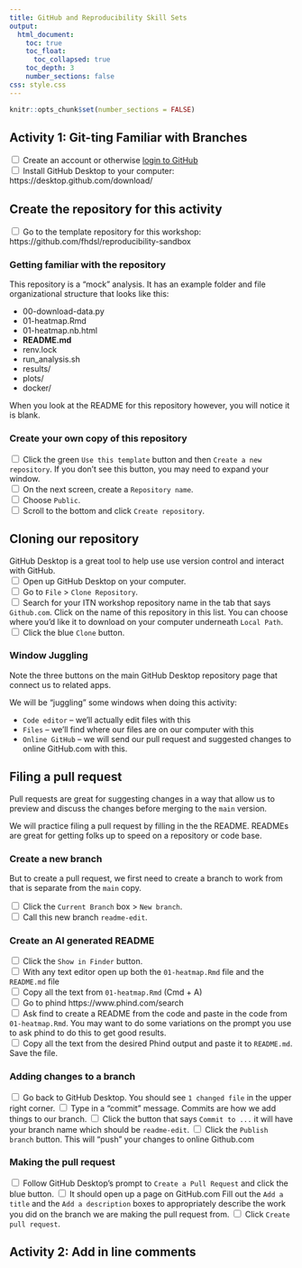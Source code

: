 ```yaml
---
title: GitHub and Reproducibility Skill Sets
output:
  html_document:
    toc: true
    toc_float:
      toc_collapsed: true
    toc_depth: 3
    number_sections: false
css: style.css
---
```

```r
knitr::opts_chunk$set(number_sections = FALSE)
```
## Activity 1: Git-ting Familiar with Branches

<input type="checkbox"> Create an account or otherwise [login to GitHub](https://github.com)   
<input type="checkbox"> Install GitHub Desktop to your computer: https://desktop.github.com/download/  

## Create the repository for this activity

<input type="checkbox"> Go to the template repository for this workshop: https://github.com/fhdsl/reproducibility-sandbox

### Getting familiar with the repository

This repository is a "mock" analysis. It has an example folder and file organizational structure that looks like this:

- 00-download-data.py
- 01-heatmap.Rmd
- 01-heatmap.nb.html
- **README.md**
- renv.lock
- run_analysis.sh
- results/
- plots/
- docker/

When you look at the README for this repository however, you will notice it is blank.

### Create your own copy of this repository

<input type="checkbox"> Click the green `Use this template` button and then `Create a new repository`. If you don't see this button, you may need to expand your window.  
<input type="checkbox"> On the next screen, create a `Repository name`.   
<input type="checkbox"> Choose `Public`.  
<input type="checkbox"> Scroll to the bottom and click `Create repository`.  

## Cloning our repository

GitHub Desktop is a great tool to help use use version control and interact with GitHub.  
<input type="checkbox"> Open up GitHub Desktop on your computer.  
<input type="checkbox"> Go to `File` > `Clone Repository`.  
<input type="checkbox"> Search for your ITN workshop repository name in the tab that says `Github.com`. Click on the name of this repository in this list. You can choose where you'd like it to download on your computer underneath `Local Path`.  
<input type="checkbox"> Click the blue `Clone` button.  

### Window Juggling

Note the three buttons on the main GitHub Desktop repository page that connect us to related apps.

We will be "juggling" some windows when doing this activity:

- `Code editor` -- we'll actually edit files with this
- `Files` -- we'll find where our files are on our computer with this
- `Online GitHub` -- we will send our pull request and suggested changes to online GitHub.com with this.

## Filing a pull request

Pull requests are great for suggesting changes in a way that allow us to preview and discuss the changes before merging to the `main` version.

We will practice filing a pull request by filling in the the README. READMEs are great for getting folks up to speed on a repository or code base.

### Create a new branch

But to create a pull request, we first need to create a branch to work from that is separate from the `main` copy.

<input type="checkbox"> Click the `Current Branch` box > `New branch`.  
<input type="checkbox"> Call this new branch `readme-edit`.  

### Create an AI generated README

<input type="checkbox"> Click the `Show in Finder` button.  
<input type="checkbox"> With any text editor open up both the `01-heatmap.Rmd` file and the `README.md` file  
<input type="checkbox"> Copy all the text from `01-heatmap.Rmd` (Cmd + A)  
<input type="checkbox"> Go to phind https://www.phind.com/search  
<input type="checkbox"> Ask find to create a README from the code and paste in the code from `01-heatmap.Rmd`. You may want to do some variations on the prompt you use to ask phind to do this to get good results.   
<input type="checkbox"> Copy all the text from the desired Phind output and paste it to `README.md`. Save the file.


### Adding changes to a branch

<input type="checkbox"> Go back to GitHub Desktop. You should see `1 changed file` in the upper right corner.
<input type="checkbox"> Type in a "commit" message. Commits are how we add things to our branch.
<input type="checkbox"> Click the button that says `Commit to ...` it will have your branch name which should be `readme-edit`.
<input type="checkbox"> Click the `Publish branch` button. This will "push" your changes to online Github.com


### Making the pull request

<input type="checkbox"> Follow GitHub Desktop's prompt to `Create a Pull Request` and click the blue button.
<input type="checkbox"> It should open up a page on GitHub.com Fill out the `Add a title` and the `Add a description` boxes to appropriately describe the work you did on the branch we are making the pull request from.
<input type="checkbox"> Click `Create pull request`.



## Activity 2: Add in line comments
